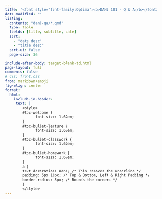 ```yaml
---
title: '<font style="font-family:Optima"><b>DANL 101 - Q & A</b></font>'
date-modified: ""
listing:
  contents: "danl-qa/*.qmd"
  type: table
  fields: [title, subtitle, date]
  sort: 
    - "date desc"
    - "title desc"
  sort-ui: false
  page-size: 36

include-after-body: target-blank-td.html
page-layout: full
comments: false
# css: front.css
from: markdown+emoji
fig-align: center
format: 
  html:
    include-in-header:
     text: |
        <style>
        #toc-welcome {
              font-size: 1.67em;
        }
        #toc-bullet-lecture {
              font-size: 1.67em;
        }
        #toc-bullet-classwork {
              font-size: 1.67em;
        }
        #toc-bullet-homework {
              font-size: 1.67em;
        }
        a {
        text-decoration: none; /* This removes the underline */
        padding: 5px 10px; /* Top & Bottom, Left & Right Padding */
        border-radius: 5px; /* Rounds the corners */
        }
        </style>
---
```


